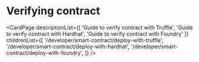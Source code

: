 # Verifying contract

<CardPage
  descriptionList={[
    'Guide to verify contract with Truffle',
    'Guide to verify contract with Hardhat',
    'Guide to verify contract with Foundry'
  ]}
  childrenList={[
    '/developer/smart-contract/deploy-with-truffle',
    '/developer/smart-contract/deploy-with-hardhat',
    '/developer/smart-contract/deploy-with-foundry',
  ]}
/>